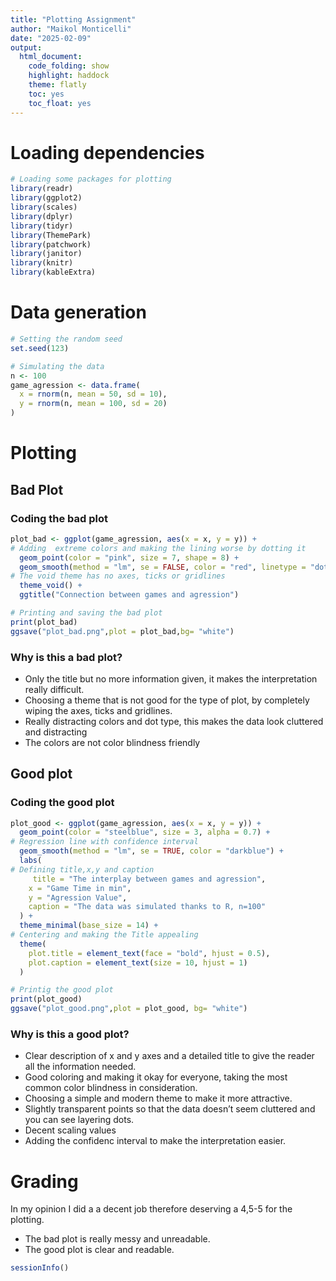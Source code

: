 ```yaml
---
title: "Plotting Assignment"
author: "Maikol Monticelli"
date: "2025-02-09"
output:
  html_document:
    code_folding: show
    highlight: haddock
    theme: flatly
    toc: yes
    toc_float: yes
---
```


# Loading dependencies
```r
# Loading some packages for plotting
library(readr)
library(ggplot2)
library(scales)
library(dplyr)
library(tidyr)
library(ThemePark)
library(patchwork)
library(janitor)
library(knitr)
library(kableExtra)

```

# Data generation
```r

# Setting the random seed
set.seed(123)

# Simulating the data
n <- 100
game_agression <- data.frame(
  x = rnorm(n, mean = 50, sd = 10),
  y = rnorm(n, mean = 100, sd = 20)
)
```

# Plotting

## Bad Plot

### Coding the bad plot 
```r
plot_bad <- ggplot(game_agression, aes(x = x, y = y)) +
# Adding  extreme colors and making the lining worse by dotting it
  geom_point(color = "pink", size = 7, shape = 8) +             
  geom_smooth(method = "lm", se = FALSE, color = "red", linetype = "dotted") +
# The void theme has no axes, ticks or gridlines
  theme_void() +                                                 
  ggtitle("Connection between games and agression")                                     

```

```r
# Printing and saving the bad plot
print(plot_bad)
ggsave("plot_bad.png",plot = plot_bad,bg= "white")

```

### Why is this a bad plot?

 - Only the title but no more information given, it makes the interpretation really difficult.
 - Choosing a theme that is not good for the type of plot, by completely wiping the axes, ticks and gridlines.
 - Really distracting colors and dot type, this makes the data look cluttered and distracting
 - The colors are not color blindness friendly


## Good plot

### Coding the good plot

```r
plot_good <- ggplot(game_agression, aes(x = x, y = y)) +
  geom_point(color = "steelblue", size = 3, alpha = 0.7) +    
# Regression line with confidence interval
  geom_smooth(method = "lm", se = TRUE, color = "darkblue") +        
  labs(
# Defining title,x,y and caption   
     title = "The interplay between games and agression",
    x = "Game Time in min",
    y = "Agression Value",
    caption = "The data was simulated thanks to R, n=100"
  ) +
  theme_minimal(base_size = 14) + 
# Centering and making the Title appealing
  theme(
    plot.title = element_text(face = "bold", hjust = 0.5),
    plot.caption = element_text(size = 10, hjust = 1)
  )

```

```r
# Printig the good plot
print(plot_good)
ggsave("plot_good.png",plot = plot_good, bg= "white")

```

### Why is this a good plot?

 - Clear description of x and y axes and a detailed title to give the reader all the information needed. 
 - Good coloring and making it okay for everyone, taking the most common color blindness in consideration.
 - Choosing a simple and modern theme to make it more attractive.
 - Slightly transparent points so that the data doesn't seem cluttered and you can see layering dots.
 - Decent scaling values
 - Adding the confidenc interval to make the interpretation easier.


# Grading
In my opinion I did a a decent job therefore deserving a 4,5-5 for the plotting.

 - The bad plot is really messy and unreadable.
 - The good plot is clear and readable.
 
```r
sessionInfo()
```
 

